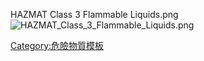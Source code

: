 HAZMAT Class 3 Flammable Liquids.png<noinclude>
[[Image:HAZMAT Class 3 Flammable Liquids.png|thumb]]
[[Category:危險物質模板]]
</noinclude>